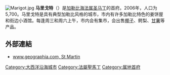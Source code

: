 {{otheruses}}
{{expand language|1=fr|page=|time=2020-02-28T03:53:57+00:00}}
{{Infobox settlement
| name                    = 馬里戈特
| native_name             = Marigot
| settlement_type         = [[鎮|鎮]]
| image_skyline           = Marigot 2.jpg
| image_caption           = 馬里戈特
| coordinates             = {{coord|18.0731|-63.0822|type:city_region:MF|display=inline,title}}
| subdivision_type        = 國家
| subdivision_name        = {{FRA}}
| subdivision_type1       = [[海外集體|海外集體]]
| subdivision_name1       = {{flag|法屬聖馬丁|local}}
| population_as_of        = 2006年
| population_total        = 5700
| population_density_km2  = auto
| timezone1               = AST
| utc_offset1             = -4
| postal_code_type        = [[邮政编码|邮政编码]]
| postal_code             = 97150
}}
[[File:Marigot.jpg|thumb]]
'''马里戈特'''（{{lang-fr|Marigot}}）是[[加勒比海|加勒比海]][[法属圣马丁|法属圣马丁]]的首府。2006年，人口为5,700。马里戈特是具有典型加勒比风格的城市，市内有许多加勒比特色的姜饼屋和街边小酒馆。每逢周三和周六上午，市内会有集市，会出售[[椰子|椰子]]、鳄梨、[[甘薯|甘薯]]等产品。

== 外部連結 ==
* [http://www.geographia.com/st-martin/smpnt01.htm www.geographia.com, St Martin] {{Wayback|url=http://www.geographia.com/st-martin/smpnt01.htm |date=20210413130937 }}

[[Category:大西洋沿海城市|Category:大西洋沿海城市]]
[[Category:法屬聖馬丁|Category:法屬聖馬丁]]
[[Category:属地首府|Category:属地首府]]